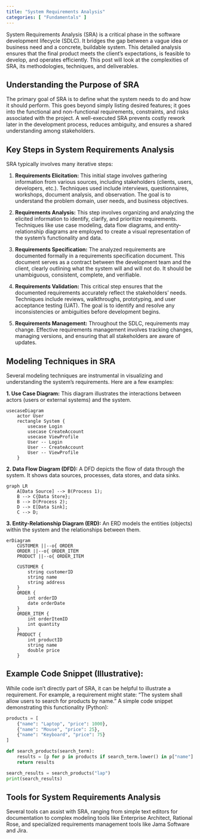 ```yaml
---
title: "System Requirements Analysis"
categories: [ "Fundamentals" ]
---
```



System Requirements Analysis (SRA) is a critical phase in the software development lifecycle (SDLC).  It bridges the gap between a vague idea or business need and a concrete, buildable system.  This detailed analysis ensures that the final product meets the client's expectations, is feasible to develop, and operates efficiently.  This post will look at the complexities of SRA, its methodologies, techniques, and deliverables.


## Understanding the Purpose of SRA

The primary goal of SRA is to define what the system needs to do and how it should perform. This goes beyond simply listing desired features; it goes into the functional and non-functional requirements, constraints, and risks associated with the project. A well-executed SRA prevents costly rework later in the development process, reduces ambiguity, and ensures a shared understanding among stakeholders.


## Key Steps in System Requirements Analysis

SRA typically involves many iterative steps:

1. **Requirements Elicitation:** This initial stage involves gathering information from various sources, including stakeholders (clients, users, developers, etc.).  Techniques used include interviews, questionnaires, workshops, document analysis, and observation.  The goal is to understand the problem domain, user needs, and business objectives.

2. **Requirements Analysis:**  This step involves organizing and analyzing the elicited information to identify, clarify, and prioritize requirements.  Techniques like use case modeling, data flow diagrams, and entity-relationship diagrams are employed to create a visual representation of the system's functionality and data.

3. **Requirements Specification:**  The analyzed requirements are documented formally in a requirements specification document.  This document serves as a contract between the development team and the client, clearly outlining what the system will and will not do.  It should be unambiguous, consistent, complete, and verifiable.

4. **Requirements Validation:**  This critical step ensures that the documented requirements accurately reflect the stakeholders' needs.  Techniques include reviews, walkthroughs, prototyping, and user acceptance testing (UAT).  The goal is to identify and resolve any inconsistencies or ambiguities before development begins.

5. **Requirements Management:**  Throughout the SDLC, requirements may change.  Effective requirements management involves tracking changes, managing versions, and ensuring that all stakeholders are aware of updates.


## Modeling Techniques in SRA

Several modeling techniques are instrumental in visualizing and understanding the system's requirements.  Here are a few examples:

**1. Use Case Diagram:** This diagram illustrates the interactions between actors (users or external systems) and the system.

```mermaid
usecaseDiagram
    actor User
    rectangle System {
        usecase Login
        usecase CreateAccount
        usecase ViewProfile
        User -- Login
        User -- CreateAccount
        User -- ViewProfile
    }
```

**2. Data Flow Diagram (DFD):**  A DFD depicts the flow of data through the system.  It shows data sources, processes, data stores, and data sinks.

```mermaid
graph LR
    A[Data Source] --> B(Process 1);
    B --> C{Data Store};
    B --> D(Process 2);
    D --> E[Data Sink];
    C --> D;
```

**3. Entity-Relationship Diagram (ERD):** An ERD models the entities (objects) within the system and the relationships between them.

```mermaid
erDiagram
    CUSTOMER ||--o{ ORDER
    ORDER ||--o{ ORDER_ITEM
    PRODUCT ||--o{ ORDER_ITEM

    CUSTOMER {
        string customerID
        string name
        string address
    }
    ORDER {
        int orderID
        date orderDate
    }
    ORDER_ITEM {
        int orderItemID
        int quantity
    }
    PRODUCT {
        int productID
        string name
        double price
    }
```

## Example Code Snippet (Illustrative):

While code isn't directly part of SRA, it can be helpful to illustrate a requirement. For example, a requirement might state: "The system shall allow users to search for products by name."  A simple code snippet demonstrating this functionality (Python):

```python
products = [
    {"name": "Laptop", "price": 1000},
    {"name": "Mouse", "price": 25},
    {"name": "Keyboard", "price": 75}
]

def search_products(search_term):
    results = [p for p in products if search_term.lower() in p["name"].lower()]
    return results

search_results = search_products("lap")
print(search_results)
```


## Tools for System Requirements Analysis

Several tools can assist with SRA, ranging from simple text editors for documentation to complex modeling tools like Enterprise Architect, Rational Rose, and specialized requirements management tools like Jama Software and Jira.




